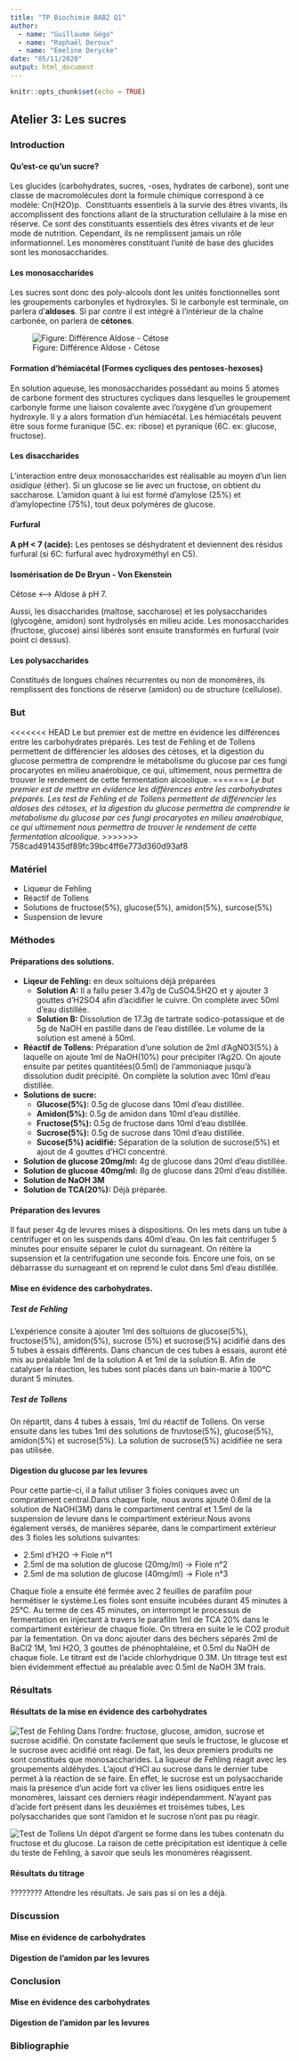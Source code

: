 ```yaml
---
title: "TP Biochimie BAB2 Q1"
author: 
  - name: "Guillaume Gégo"
  - name: "Raphaël Deroux"
  - name: "Emeline Derycke"
date: "05/11/2020"
output: html_document
---
```


```r
knitr::opts_chunk$set(echo = TRUE)
```

## **Atelier 3:** Les sucres

### Introduction
  
#### Qu'est-ce qu'un sucre?
Les glucides (carbohydrates, sucres, -oses, hydrates de carbone), sont une classe de macromolécules dont la formule chimique correspond à ce modèle: Cn(H2O)p. 
Constituants essentiels à la survie des êtres vivants, ils accomplissent des fonctions allant de la structuration cellulaire à la mise en réserve.
Ce sont des constituants essentiels des êtres vivants et de leur mode de nutrition. Cependant, ils ne remplissent jamais un rôle informationnel. Les monomères constituant l'unité de base des glucides sont les monosaccharides.
  
#### Les monosaccharides
Les sucres sont donc des poly-alcools dont les unités fonctionnelles sont les groupements carbonyles et hydroxyles. Si le carbonyle est terminale, on parlera d'**aldoses**. Si par contre il est intégré à l'intérieur de la chaîne carbonée, on parlera de **cétones**. 
  
![Figure: Différence Aldose - Cétose](../Images/Aldose-cétose.png)
  
#### Formation d'hémiacétal (Formes cycliques des pentoses-hexoses)
En solution aqueuse, les monosaccharides possédant au moins 5 atomes de carbone forment des structures cycliques dans lesquelles le groupement carbonyle forme une liaison covalente avec l'oxygène d'un groupement hydroxyle. Il y a alors formation d'un hémiacétal. Les hémiacétals peuvent être sous forme furanique (5C. ex: ribose) et pyranique (6C. ex: glucose, fructose).
  
#### Les disaccharides
L’interaction entre deux monosaccharides est réalisable au moyen d’un lien *osidique* (éther). Si un glucose se lie avec un fructose, on obtient du saccharose. L'amidon quant à lui est formé d'amylose (25%) et d'amylopectine (75%), tout deux polymères de glucose.
  
#### Furfural
**A pH < 7 (acide):** Les pentoses se déshydratent et deviennent des résidus furfural (si 6C: furfural avec hydroxyméthyl en C5).
  
#### Isomérisation de De Bryun - Von Ekenstein
Cétose <---> Aldose à pH 7.
  
Aussi, les disaccharides (maltose, saccharose) et les polysaccharides (glycogène, amidon) sont hydrolysés en milieu acide. Les monosaccharides (fructose, glucose) ainsi libérés sont ensuite transformés en furfural (voir point ci dessus).
  
#### Les polysaccharides
Constitués de longues chaînes récurrentes ou non de monomères, ils remplissent des fonctions de réserve (amidon) ou de structure (cellulose).
  
### But
<<<<<<< HEAD
Le but premier est de mettre en évidence les différences entre les carbohydrates préparés. Les test de Fehling et de Tollens permettent de différencier les aldoses des cétoses, et la digestion du glucose permettra de comprendre le métabolisme du glucose par ces fungi procaryotes en milieu anaérobique, ce qui, ultimement, nous permettra de trouver le rendement de cette fermentation alcoolique.
=======
*Le but premier est de mettre en évidence les différences entre les carbohydrates préparés. Les test de Fehling et de Tollens permettent de différencier les aldoses des cétoses, et la digestion du glucose permettra de comprendre le métabolisme du glucose par ces fungi procaryotes en milieu anaérobique, ce qui ultimement nous permettra de trouver le rendement de cette fermentation alcoolique.*
>>>>>>> 758cad491435df89fc39bc4ff6e773d360d93af8
  
### Matériel
  
* Liqueur de Fehling
* Réactif de Tollens
* Solutions de fructose(5%), glucose(5%), amidon(5%), surcose(5%)
* Suspension de levure
  
### Méthodes
#### Préparations des solutions.

* **Liqeur de Fehling:** en deux soltuions déjà préparées
  + **Solution A:** Il a fallu peser 3.47g de CuSO4.5H2O et y ajouter 3 gouttes d'H2SO4 afin d'acidifier le cuivre. On complète avec 50ml d'eau distillée.
  + **Solution B:** Dissolution de 17.3g de tartrate sodico-potassique et de 5g de NaOH en pastille dans de l'eau distillée. Le volume de la solution est amené à 50ml.
* **Réactif de Tollens:** Préparation d'une solution de 2ml d’AgNO3(5%) à laquelle on ajoute 1ml de NaOH(10%) pour précipiter l'Ag2O. On ajoute ensuite par petites quantitées(0.5ml) de l'ammoniaque jusqu'à dissolution dudit précipité. On complète la solution avec 10ml d'eau distillée.
* **Solutions de sucre:** 
  + **Glucose(5%):** 0.5g de glucose dans 10ml d'eau distillée.
  + **Amidon(5%):** 0.5g de amidon dans 10ml d'eau distillée.
  + **Fructose(5%):** 0.5g de fructose dans 10ml d'eau distillée.
  + **Sucrose(5%):** 0.5g de sucrose dans 10ml d'eau distillée.
  + **Sucose(5%) acidifié:** Séparation de la solution de sucrose(5%) et ajout de 4 gouttes d'HCl concentré.
* **Solution de glucose 20mg/ml:** 4g de glucose dans 20ml d'eau distillée.
* **Solution de glucose 40mg/ml:** 8g de glucose dans 20ml d'eau distillée.
* **Solution de NaOH 3M** 
* **Solution de TCA(20%):** Déjà préparée.

#### Préparation des levures

Il faut peser 4g de levures mises à dispositions. On les mets dans un tube à centrifuger et on les suspends dans 40ml d'eau. On les fait centrifuger 5 minutes pour ensuite séparer le culot du surnageant. On réitère la supsension et la centrifugation une seconde fois. Encore une fois, on se débarrasse du surnageant et on reprend le culot dans 5ml d'eau distillée.

#### Mise en évidence des carbohydrates.
##### **Test de Fehling**

L'expérience consite à ajouter 1ml des soltuions de glucose(5%), fructose(5%), amidon(5%), sucrose (5%) et sucrose(5%) acidifié dans des 5 tubes à essais différents. Dans chancun de ces tubes à essais, auront été mis au préalable 1ml  de la solution A et 1ml de la solution B. Afin de catalyser la réaction, les tubes sont placés dans un bain-marie à 100°C durant 5 minutes.

##### **Test de Tollens**

On répartit, dans 4 tubes à essais, 1ml du réactif de Tollens. On verse ensuite dans les tubes 1ml des solutions de fruvtose(5%), glucose(5%), amidon(5%) et sucrose(5%). La solution de sucrose(5%) acidifiée ne sera pas utilisée.

#### Digestion du glucose par les levures

Pour cette partie-ci, il a fallut utiliser 3 fioles coniques avec un compratiment central.Dans chaque fiole, nous avons ajouté 0.6ml de la solution de NaOH(3M) dans le compartiment central et 1.5ml de la suspension de levure dans le compartiment extérieur.Nous avons également versés, de manières séparée, dans le compartiment extérieur des 3 fioles les solutions suivantes:

* 2.5ml d'H2O -> Fiole n°1
* 2.5ml de ma solution de glucose (20mg/ml) -> Fiole n°2
* 2.5ml de ma solution de glucose (40mg/ml) -> Fiole n°3

Chaque fiole a ensuite été fermée avec 2 feuilles de parafilm pour hermétiser le système.Les fioles sont ensuite incubées durant 45 minutes à 25°C. Au terme de ces 45 minutes, on interrompt le processus de fermentation en injectant à travers le parafilm 1ml de TCA 20% dans le compartiment extérieur de chaque fiole.
On titrera en suite le le CO2 produit par la fementation. On va donc ajouter dans des béchers séparés 2ml de BaCl2 1M, 1ml H2O, 3 gouttes de phénophtaléine, et 0.5ml du NaOH de chaque fiole. Le titrant est de l'acide chlorhydrique 0.3M. Un titrage test est bien évidemment effectué au préalable avec 0.5ml de NaOH 3M frais.

### Résultats
#### Résultats de la mise en évidence des carbohydrates

![Test de Fehling](../Images/Résultats-Fehling.jpg)
Dans l'ordre: fructose, glucose, amidon, sucrose et sucrose acidifié. On constate facilement que seuls le fructose, le glucose et le sucrose avec acidifié ont réagi. De fait, les deux premiers produits ne sont constitués que monosaccharides. La liqueur de Fehling réagit avec les groupements aldéhydes. L'ajout d'HCl au sucrose dans le dernier tube permet à la réaction de se faire. En effet, le sucrose est un polysaccharide mais la présence d'un acide fort va cliver les liens osidiques entre les monomères, laissant ces derniers réagir indépendamment. N'ayant pas d'acide fort présent dans les deuxièmes et troisèmes tubes, Les polysaccharides que sont l'amidon et le sucrose n'ont pas pu réagir.

![Test de Tollens](../Images/Résultats-Tollens.jpg)
Un dépot d'argent se forme dans les tubes contenatn du fructose et du glucose. La raison de cette précipitation est identique à celle du teste de Fehling, à savoir que seuls les monomères réagissent.

#### Résultats du titrage
???????? Attendre les résultats. Je sais pas si on les a déjà.

### Discussion
#### Mise en évidence de carbohydrates



#### Digestion de l'amidon par les levures



### Conclusion
#### Mise en évidence des carbohydrates



#### Digestion de l'amidon par les levures



### Bibliographie
